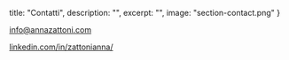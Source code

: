   title: "Contatti",
  description: "",
  excerpt: "",
  image: "section-contact.png"
}

[info@annazattoni.com](mailto:info@annazattoni.com)

[linkedin.com/in/zattonianna/](https://www.linkedin.com/in/zattonianna)